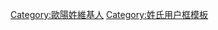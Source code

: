 {{Userbox-2|#FFFFFF|#FFFFFF|歐陽|這個用戶姓'''[[歐陽姓|歐陽]]'''。|Ōuyáng|#C0C0C0|#FFFFFF|邊框厚度}}
<includeonly>[[Category:歐陽姓維基人]]</includeonly><noinclude>[[Category:姓氏用户框模板]]</noinclude>